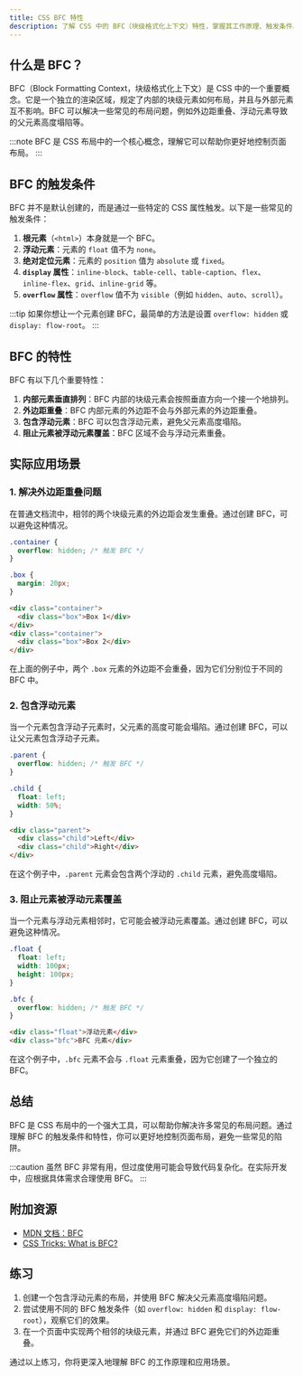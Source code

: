 ```yaml
---
title: CSS BFC 特性
description: 了解 CSS 中的 BFC（块级格式化上下文）特性，掌握其工作原理、触发条件以及实际应用场景。
---
```


## 什么是 BFC？

BFC（Block Formatting Context，块级格式化上下文）是 CSS 中的一个重要概念。它是一个独立的渲染区域，规定了内部的块级元素如何布局，并且与外部元素互不影响。BFC 可以解决一些常见的布局问题，例如外边距重叠、浮动元素导致的父元素高度塌陷等。

:::note
BFC 是 CSS 布局中的一个核心概念，理解它可以帮助你更好地控制页面布局。
:::

## BFC 的触发条件

BFC 并不是默认创建的，而是通过一些特定的 CSS 属性触发。以下是一些常见的触发条件：

1. **根元素**（`<html>`）本身就是一个 BFC。
2. **浮动元素**：元素的 `float` 值不为 `none`。
3. **绝对定位元素**：元素的 `position` 值为 `absolute` 或 `fixed`。
4. **`display` 属性**：`inline-block`、`table-cell`、`table-caption`、`flex`、`inline-flex`、`grid`、`inline-grid` 等。
5. **`overflow` 属性**：`overflow` 值不为 `visible`（例如 `hidden`、`auto`、`scroll`）。

:::tip
如果你想让一个元素创建 BFC，最简单的方法是设置 `overflow: hidden` 或 `display: flow-root`。
:::

## BFC 的特性

BFC 有以下几个重要特性：

1. **内部元素垂直排列**：BFC 内部的块级元素会按照垂直方向一个接一个地排列。
2. **外边距重叠**：BFC 内部元素的外边距不会与外部元素的外边距重叠。
3. **包含浮动元素**：BFC 可以包含浮动元素，避免父元素高度塌陷。
4. **阻止元素被浮动元素覆盖**：BFC 区域不会与浮动元素重叠。

## 实际应用场景

### 1. 解决外边距重叠问题

在普通文档流中，相邻的两个块级元素的外边距会发生重叠。通过创建 BFC，可以避免这种情况。

```css
.container {
  overflow: hidden; /* 触发 BFC */
}

.box {
  margin: 20px;
}
```

```html
<div class="container">
  <div class="box">Box 1</div>
</div>
<div class="container">
  <div class="box">Box 2</div>
</div>
```

在上面的例子中，两个 `.box` 元素的外边距不会重叠，因为它们分别位于不同的 BFC 中。

### 2. 包含浮动元素

当一个元素包含浮动子元素时，父元素的高度可能会塌陷。通过创建 BFC，可以让父元素包含浮动子元素。

```css
.parent {
  overflow: hidden; /* 触发 BFC */
}

.child {
  float: left;
  width: 50%;
}
```

```html
<div class="parent">
  <div class="child">Left</div>
  <div class="child">Right</div>
</div>
```

在这个例子中，`.parent` 元素会包含两个浮动的 `.child` 元素，避免高度塌陷。

### 3. 阻止元素被浮动元素覆盖

当一个元素与浮动元素相邻时，它可能会被浮动元素覆盖。通过创建 BFC，可以避免这种情况。

```css
.float {
  float: left;
  width: 100px;
  height: 100px;
}

.bfc {
  overflow: hidden; /* 触发 BFC */
}
```

```html
<div class="float">浮动元素</div>
<div class="bfc">BFC 元素</div>
```

在这个例子中，`.bfc` 元素不会与 `.float` 元素重叠，因为它创建了一个独立的 BFC。

## 总结

BFC 是 CSS 布局中的一个强大工具，可以帮助你解决许多常见的布局问题。通过理解 BFC 的触发条件和特性，你可以更好地控制页面布局，避免一些常见的陷阱。

:::caution
虽然 BFC 非常有用，但过度使用可能会导致代码复杂化。在实际开发中，应根据具体需求合理使用 BFC。
:::

## 附加资源

- [MDN 文档：BFC](https://developer.mozilla.org/zh-CN/docs/Web/Guide/CSS/Block_formatting_context)
- [CSS Tricks: What is BFC?](https://css-tricks.com/what-is-bfc/)

## 练习

1. 创建一个包含浮动元素的布局，并使用 BFC 解决父元素高度塌陷问题。
2. 尝试使用不同的 BFC 触发条件（如 `overflow: hidden` 和 `display: flow-root`），观察它们的效果。
3. 在一个页面中实现两个相邻的块级元素，并通过 BFC 避免它们的外边距重叠。

通过以上练习，你将更深入地理解 BFC 的工作原理和应用场景。